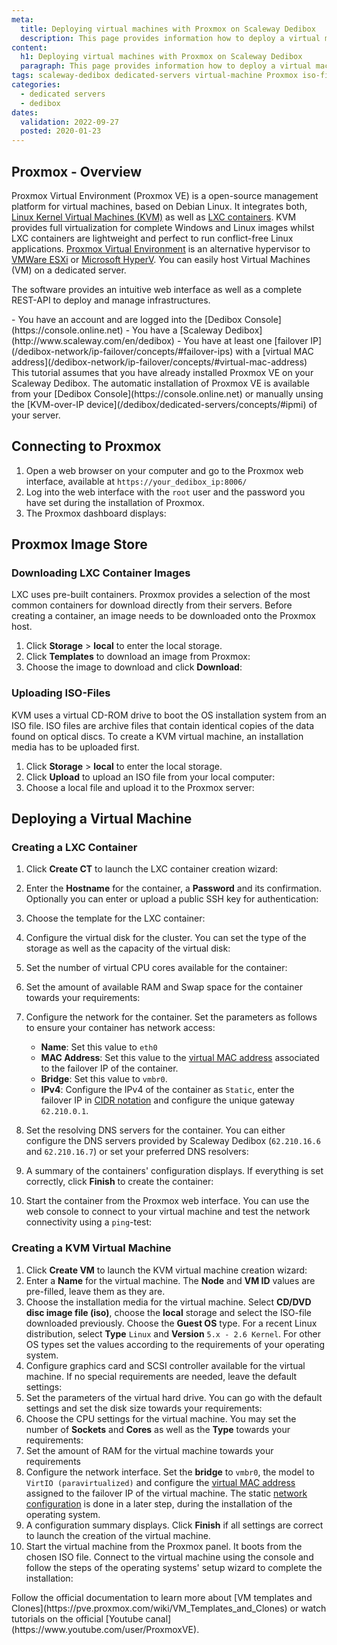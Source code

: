 ```yaml
---
meta:
  title: Deploying virtual machines with Proxmox on Scaleway Dedibox
  description: This page provides information how to deploy a virtual machine with Proxmox on Scaleway Dedibox.
content:
  h1: Deploying virtual machines with Proxmox on Scaleway Dedibox
  paragraph: This page provides information how to deploy a virtual machine with Proxmox on Scaleway Dedibox.
tags: scaleway-dedibox dedicated-servers virtual-machine Proxmox iso-file
categories:
  - dedicated servers
  - dedibox
dates:
  validation: 2022-09-27
  posted: 2020-01-23
---
```


## Proxmox - Overview

Proxmox Virtual Environment (Proxmox VE) is a open-source management platform for virtual machines, based on Debian Linux. It integrates both, [Linux Kernel Virtual Machines (KVM)](https://www.linux-kvm.org/page/Main_Page) as well as [LXC containers](https://linuxcontainers.org/). KVM provides full virtualization for complete Windows and Linux images whilst LXC containers are lightweight and perfect to run conflict-free Linux applications. [Proxmox Virtual Environment](https://www.proxmox.com/en/) is an alternative hypervisor to [VMWare ESXi](/tutorials/configure-virtual-machine-esxi/) or [Microsoft HyperV](/tutorials/configure-vm-hyperv/). You can easily host Virtual Machines (VM) on a dedicated server.

The software provides an intuitive web interface as well as a complete REST-API to deploy and manage infrastructures.

<Macro id="iam-requirements" />
 
<Message type="requirement">
  - You have an account and are logged into the [Dedibox Console](https://console.online.net)
  - You have a [Scaleway Dedibox](http://www.scaleway.com/en/dedibox)
  - You have at least one [failover IP](/dedibox-network/ip-failover/concepts/#failover-ips) with a [virtual MAC address](/dedibox-network/ip-failover/concepts/#virtual-mac-address)
</Message>

<Message type="note">
  This tutorial assumes that you have already installed Proxmox VE on your Scaleway Dedibox. The automatic installation of Proxmox VE is available from your [Dedibox Console](https://console.online.net) 
  or manually unsing the [KVM-over-IP device](/dedibox/dedicated-servers/concepts/#ipmi) of your server.
</Message>

## Connecting to Proxmox

1. Open a web browser on your computer and go to the Proxmox web interface, available at `https://your_dedibox_ip:8006/`
2. Log into the web interface with the `root` user and the password you have set during the installation of Proxmox.
3. The Proxmox dashboard displays:
    <Lightbox src="scaleway-proxmox_dashboard.webp" width="800" alt="" />

## Proxmox Image Store

### Downloading LXC Container Images

LXC uses pre-built containers. Proxmox provides a selection of the most common containers for download directly from their servers. Before creating a container, an image needs to be downloaded onto the Proxmox host.

1. Click **Storage** > **local** to enter the local storage.
2. Click **Templates** to download an image from Proxmox:
    <Lightbox src="scaleway-proxmox_templates.webp" width="800" alt="" />
3. Choose the image to download and click **Download**:
    <Lightbox src="scaleway-proxmox_templates_dl.webp" width="800" alt="" />

### Uploading ISO-Files

KVM uses a virtual CD-ROM drive to boot the OS installation system from an ISO file.
ISO files are archive files that contain identical copies of the data found on optical discs. To create a KVM virtual machine, an installation media has to be uploaded first.

1. Click **Storage** > **local** to enter the local storage.
2. Click **Upload** to upload an ISO file from your local computer:
    <Lightbox src="scaleway-proxmox_iso_upload.webp" width="600" alt="" />
3. Choose a local file and upload it to the Proxmox server:
    <Lightbox src="scaleway-proxmox_kvm_upload_iso.webp" width="250" alt="" />

## Deploying a Virtual Machine

### Creating a LXC Container

1. Click **Create CT** to launch the LXC container creation wizard:
    <Lightbox src="scaleway-proxmox_create_ct.webp" width="800" alt="" />
2. Enter the **Hostname** for the container, a **Password** and its confirmation. Optionally you can enter or upload a public SSH key for authentication:
    <Lightbox src="scaleway-proxmox_ct_general_01.webp" width="500" alt="" />
3. Choose the template for the LXC container:
    <Lightbox src="scaleway-proxmox_ct_template_02.webp" width="500" alt="" />
4. Configure the virtual disk for the cluster. You can set the type of the storage as well as the capacity of the virtual disk:
    <Lightbox src="scaleway-proxmox_ct_disk_03.webp" width="500" alt="" />
5. Set the number of virtual CPU cores available for the container:
    <Lightbox src="scaleway-proxmox_ct_cpu_04.webp" width="500" alt="" />
6. Set the amount of available RAM and Swap space for the container towards your requirements:
    <Lightbox src="scaleway-proxmox_ct_ram_05.webp" width="500" alt="" />
7. Configure the network for the container. Set the parameters as follows to ensure your container has network access:
    - **Name**: Set this value to `eth0`
    - **MAC Address**: Set this value to the [virtual MAC address](/dedibox-network/ip-failover/concepts/#virtual-mac-address) associated to the failover IP of the container.
    - **Bridge**: Set this value to `vmbr0`.
    - **IPv4**: Configure the IPv4 of the container as `Static`, enter the failover IP in [CIDR notation](https://en.wikipedia.org/wiki/Classless_Inter-Domain_Routing#CIDR_notation) and configure the unique gateway `62.210.0.1`.

    <Lightbox src="scaleway-proxmox_ct_eth_06.webp" width="500" alt="" />
8. Set the resolving DNS servers for the container. You can either configure the DNS servers provided by Scaleway Dedibox (`62.210.16.6` and `62.210.16.7`) or set your preferred DNS resolvers:
    <Lightbox src="scaleway-proxmox_ct_dns_07.webp" width="500" alt="" />
9. A summary of the containers' configuration displays. If everything is set correctly, click **Finish** to create the container:
    <Lightbox src="scaleway-proxmox_ct_summary_08.webp" width="500" alt="" />
10. Start the container from the Proxmox web interface. You can use the web console to connect to your virtual machine and test the network connectivity using a `ping`-test:
    <Lightbox src="scaleway-proxmox_ct_ping_09.webp" width="800" alt="" />

### Creating a KVM Virtual Machine

1. Click **Create VM** to launch the KVM virtual machine creation wizard:
    <Lightbox src="scaleway-proxmox_kvm_create.webp" width="800" alt="" />
2. Enter a **Name** for the virtual machine. The **Node** and **VM ID** values are pre-filled, leave them as they are.
    <Lightbox src="scaleway-proxmox_kvm_create_01.webp" width="500" alt="" />
3. Choose the installation media for the virtual machine. Select **CD/DVD disc image file (iso)**, choose the **local** storage and select the ISO-file downloaded previously. Choose the **Guest OS** type. For a recent Linux distribution, select **Type** `Linux` and **Version** `5.x - 2.6 Kernel`. For other OS types set the values according to the requirements of your operating system.
    <Lightbox src="scaleway-proxmox_kvm_os_02.webp" width="500" alt="" />
4. Configure graphics card and SCSI controller available for the virtual machine. If no special requirements are needed, leave the default settings:
    <Lightbox src="scaleway-proxmox_kvm_system_03.webp" width="500" alt="" />
5. Set the parameters of the virtual hard drive. You can go with the default settings and set the disk size towards your requirements:
    <Lightbox src="scaleway-proxmox_kvm_hdd_04.webp" width="500" alt="" />
6. Choose the CPU settings for the virtual machine. You may set the number of **Sockets** and **Cores** as well as the **Type** towards your requirements:
    <Lightbox src="scaleway-proxmox_kvm_cpu_05.webp" width="500" alt="" />
7. Set the amount of RAM for the virtual machine towards your requirements
8. Configure the network interface. Set the **bridge** to `vmbr0`, the model to `VirtIO (paravirtualized)` and configure the [virtual MAC address](/dedibox-network/ip-failover/concepts/#virtual-mac-address) assigned to the failover IP of the virtual machine. The static [network configuration](/compute/elastic-metal/how-to/configure-flexible-ip/) is done in a later step, during the installation of the operating system.  <Lightbox src="scaleway-proxmox_kvm_cpu_05.webp" width="500" alt="" />
9. A configuration summary displays. Click **Finish** if all settings are correct to launch the creation of the virtual machine.
    <Lightbox src="scaleway-proxmox_kvm_summary_08.webp" width="500" alt="" />
10. Start the virtual machine from the Proxmox panel. It boots from the chosen ISO file. Connect to the virtual machine using the console and follow the steps of the operating systems' setup wizard to complete the installation:
    <Lightbox src="scaleway-proxmox_kvm_install_09.webp" width="800" alt="" />


<Message type="tip">
  Follow the official documentation to learn more about [VM templates and Clones](https://pve.proxmox.com/wiki/VM_Templates_and_Clones) or watch tutorials on the official [Youtube canal](https://www.youtube.com/user/ProxmoxVE).
</Message>
